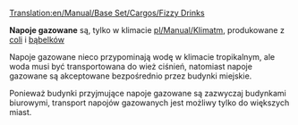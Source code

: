 [[Translation:en/Manual/Base Set/Cargos/Fizzy Drinks]]

{{pl/Ładunek|name=Napoje gazowane
|image=FizzyDrinks.png
|produced=[[pl/Manual/Base Set/Industries/Fabryka napojów gazowanych|Fabryka napojów gazowanych]]
|accepted=[[pl/Domy|Miasta]]
}}

'''Napoje gazowane''' są, tylko w klimacie [[pl/Manual/Klimat]]m, produkowane z [[pl/Manual/Base Set/Cargos/Cola|coli]] i [[pl/Manual/Base Set/Cargos/Bąbelki|bąbelków]]

Napoje gazowane nieco przypominają wodę w klimacie tropikalnym, ale woda musi być transportowana do wież ciśnień, natomiast napoje gazowane są akceptowane bezpośrednio przez budynki miejskie.

Ponieważ budynki przyjmujące napoje gazowane są zazwyczaj budynkami biurowymi, transport napojów gazowanych jest możliwy tylko do większych miast. 

{{pl/Navbox Ładunek}}
